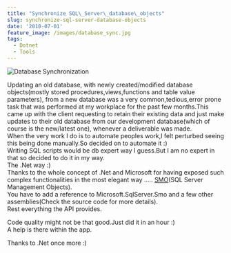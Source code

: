 ```yaml
---
title: "Synchronize SQL\_Server\_database\_objects"
slug: synchronize-sql-server-database-objects
date: '2010-07-01'
feature_image: /images/database_sync.jpg
tags:
  - Dotnet
  - Tools
---
```

![Database Synchronization](/images/database_sync.jpg)

Updating an old database, with newly created/modified database objects(mostly stored procedures,views,functions and table value parameters), from a new database was a very common,tedious,error prone task that was performed at my workplace for the past few months.This came up with the client requesting to retain their existing data and just make updates to their old database from our development database(which of course is the new/latest one), whenever a deliverable was made.  
When the very work I do is to automate peoples work,I felt perturbed seeing this being done manually.So decided on to automate it :)  
Writing SQL scripts would be db expert way I guess.But I am no expert in that so decided to do it in my way.  
The .Net way :)  
Thanks to the whole concept of .Net and Microsoft for having exposed such complex functionalities in the most elegant way ..... [SMO](http://msdn.microsoft.com/en-us/library/ms162169.aspx)(SQL Server Management Objects).  
You have to add a reference to Microsoft.SqlServer.Smo and a few other assemblies(Check the source code for more details).  
Rest everything the API provides.

Code quality might not be that good.Just did it in an hour :)  
A help is there within the app.

Thanks to .Net once more :)
